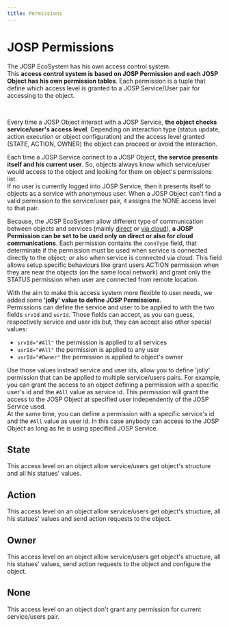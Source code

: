 ```yaml
---
title: Permissions
---
```

# JOSP Permissions


<WhatIntro
logo_path="/img/logo/logo_250.png">

The JOSP EcoSystem has his own access control system.<br/>
This **access control system is based on JOSP Permission and each JOSP Object has his own permission tables**.
Each permission is a tuple that define which access level is granted to a JOSP Service/User pair for accessing to the object.


</WhatIntro>
<br/>

Every time a JOSP Object interact with a JOSP Service, **the object checks service/user's access level**.
Depending on interaction type (status update, action execution or object configuration) and the access level granted (STATE, ACTION, OWNER) the object can proceed or avoid the interaction.

Each time a JOSP Service connect to a JOSP Object, **the service presents itself and his current user**.
So, objects always know which service/user would access to the object and looking for them on object's permissions list.<br/>
If no user is currently logged into JOSP Service, then it presents itself to objects as a service with anonymous user.
When a JOSP Object can't find a valid permission to the service/user pair, it assigns the NONE access level to that pair.

Because, the JOSP EcoSystem allow different type of communication between objects and services (mainly [direct](comm#direct) or [via cloud](comm#cloud)), **a JOSP Permission can be set to be used only on direct or also for cloud communications**.
Each permission contains the ```connType``` field, that determinate if the permission must be used when service is connected directly to the object; or also when service is connected via cloud.
This field allows setup specific behaviours like grant users ACTION permission when they are near the objects (on the same local network) and grant only the STATUS permission when user are connected from remote location.

With the aim to make this access system more flexible to user needs, we added some **'jolly' value to define JOSP Permissions**.<br/>
Permissions can define the service and user to be applied to with the two fields ```srvId``` and ```usrId```.
Those fields can accept, as you can guess, respectively service and user ids but, they can accept also other special values:

* ```srvId="#All"``` the permission is applied to all services
* ```usrId="#All"``` the permission is applied to any user
* ```usrId="#Owner"``` the permission is applied to object's owner

Use those values instead service and user ids, allow you to define 'jolly' permission that can be applied to multiple service/users pairs.
For example, you can grant the access to an object defining a permission with a specific user's id and the ```#All``` value as service id.
This permission will grant the access to the JOSP Object at specified user independently of the JOSP Service used.<br/>
At the same time, you can define a permission with a specific service's id and the ```#All``` value as user id.
In this case anybody can access to the JOSP Object as long as he is using specified JOSP Service.

## State

This access level on an object allow service/users get object's structure and all his statues' values.

## Action

This access level on an object allow service/users get object's structure, all his statues' values and send action requests to the object.

## Owner

This access level on an object allow service/users get object's structure, all his statues' values, send action requests to the object and  configure the object.

## None

This access level on an object don't grant any permission for current service/users pair.
